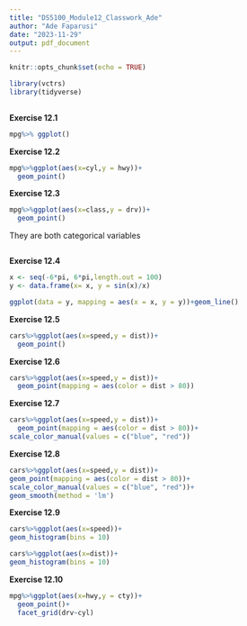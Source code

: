 ---
title: "DS5100_Module12_Classwork_Ade"
author: "Ade Faparusi"
date: "2023-11-29"
output: pdf_document
---

```{r setup, include=FALSE}
knitr::opts_chunk$set(echo = TRUE)
```
```{r}
library(vctrs)
library(tidyverse)
 
```



**Exercise 12.1 **
```{r}
mpg%>% ggplot()
```
**Exercise 12.2 **
```{r}
mpg%>%ggplot(aes(x=cyl,y = hwy))+
  geom_point()
```

**Exercise 12.3 **
```{r}
mpg%>%ggplot(aes(x=class,y = drv))+
  geom_point()
```
They are both categorical variables



```{r}

```

**Exercise 12.4 **

```{r}
x <- seq(-6*pi, 6*pi,length.out = 100)
y <- data.frame(x= x, y = sin(x)/x)

ggplot(data = y, mapping = aes(x = x, y = y))+geom_line()
```

**Exercise 12.5 **

```{r}
cars%>%ggplot(aes(x=speed,y = dist))+
  geom_point()
```

**Exercise 12.6 **

```{r}
cars%>%ggplot(aes(x=speed,y = dist))+
  geom_point(mapping = aes(color = dist > 80))
```



**Exercise 12.7 **

```{r}
cars%>%ggplot(aes(x=speed,y = dist))+
  geom_point(mapping = aes(color = dist > 80))+
scale_color_manual(values = c("blue", "red"))
```

**Exercise 12.8 **

```{r}
cars%>%ggplot(aes(x=speed,y = dist))+
geom_point(mapping = aes(color = dist > 80))+
scale_color_manual(values = c("blue", "red"))+ 
geom_smooth(method = 'lm')
```

**Exercise 12.9 **

```{r}
cars%>%ggplot(aes(x=speed))+
geom_histogram(bins = 10)

```
```{r}
cars%>%ggplot(aes(x=dist))+
geom_histogram(bins = 10)

```

**Exercise 12.10 **

```{r}
mpg%>%ggplot(aes(x=hwy,y = cty))+
  geom_point()+
  facet_grid(drv~cyl)

```

